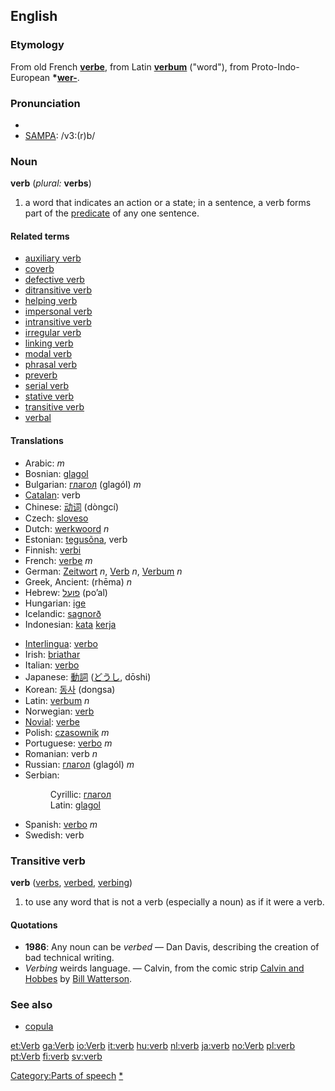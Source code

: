 {{see|Verb}}
==English==

===Etymology===
From old French '''[[verbe]]''', from Latin '''[[verbum]]''' ("word"), from Proto-Indo-European '''*[[wer-]]'''.

===Pronunciation===
*{{IPA|/vɜː(r)b/}}
*[[w:SAMPA|SAMPA]]: /v3:(r)b/

===Noun===
'''verb''' (''plural:'' '''verbs''')

#{{grammar}} a word that indicates an action or a state; in a sentence, a verb forms part of the [[predicate]] of any one sentence.

====Related terms====
*[[auxiliary verb]]
*[[coverb]]
*[[defective verb]]
*[[ditransitive verb]]
*[[helping verb]]
*[[impersonal verb]]
*[[intransitive verb]]
*[[irregular verb]]
*[[linking verb]]
*[[modal verb]]
*[[phrasal verb]]
*[[preverb]]
*[[serial verb]]
*[[stative verb]]
*[[transitive verb]]
*[[verbal]]

====Translations====
{{top}}
*Arabic: {{ARchar|[[فعل]]}} {{IPAchar|(féʕal)}} ''m''
*Bosnian: [[glagol#Bosnian|glagol]] {{m}}
*Bulgarian: [[глагол]] (glagól) ''m''
*[[Catalan]]: verb
*Chinese: [[动词]] (dòngcí)
*Czech: [[sloveso]]
*Dutch: [[werkwoord]] ''n''
*Estonian: [[tegusõna]], verb
*Finnish: [[verbi]]
*French: [[verbe]] ''m''
*German: [[Zeitwort]] ''n'', [[Verb]] ''n'', [[Verbum]] ''n''
*Greek, Ancient: {{IPAchar|[[ῥῆμα]]}} (rhēma) ''n''
*Hebrew: [[פועל]] (po’al)
*Hungarian: [[ige]]
*Icelandic: [[sagnorð]]
*Indonesian: [[kata]] [[kerja]]
{{mid}}
*[[Interlingua]]: [[verbo]]
*Irish: [[briathar]]
*Italian: [[verbo]]
*Japanese: [[動詞]] ([[どうし]], dōshi)
*Korean: [[동사]] (dongsa)
*Latin: [[verbum]] ''n''
*Norwegian: [[:no:verb|verb]]
*[[Novial]]: [[verbe]]
*Polish: [[czasownik]] ''m''
*Portuguese: [[verbo]] ''m''
*Romanian: verb ''n''
*Russian: [[глагол]] (glagól) ''m''
*Serbian:
*:Cyrillic: [[глагол#Serbian|глагол]] {{m}}
*:Latin: [[glagol#Serbian|glagol]] {{m}}
*Spanish: [[verbo]] ''m''
*Swedish: verb
{{bottom}}

===Transitive verb===
'''verb''' ([[verbs]], [[verbed]], [[verbing]])

#{{colloquial}} to use any word that is not a verb (especially a noun) as if it were a verb.

====Quotations====
* '''1986''': Any noun can be ''verbed'' — Dan Davis, describing the creation of bad technical writing.
* ''Verbing'' weirds language. — Calvin, from the comic strip [[w:Calvin and Hobbes|Calvin and Hobbes]] by [[w:Bill Watterson|Bill Watterson]].

===See also===
*[[copula]]

[[Category:Parts of speech]]
[[Category:Verbs|*]]

[[et:Verb]]
[[ga:Verb]]
[[io:Verb]]
[[it:verb]]
[[hu:verb]]
[[nl:verb]]
[[ja:verb]]
[[no:Verb]]
[[pl:verb]]
[[pt:Verb]]
[[fi:verb]]
[[sv:verb]]